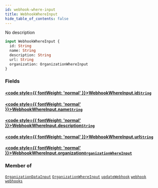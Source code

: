 ```yaml
---
id: webhook-where-input
title: WebhookWhereInput
hide_table_of_contents: false
---
```








No description

```graphql
input WebhookWhereInput {
  id: String
  name: String
  description: String
  url: String
  organization: OrganizationWhereInput
}
```


### Fields

#### [<code style={{ fontWeight: 'normal' }}>WebhookWhereInput.<b>id</b></code>](#)<Bullet />[`String`](/docs/api/scalars/string) <Badge class="secondary" text="scalar"/>
> 
> 

#### [<code style={{ fontWeight: 'normal' }}>WebhookWhereInput.<b>name</b></code>](#)<Bullet />[`String`](/docs/api/scalars/string) <Badge class="secondary" text="scalar"/>
> 
> 

#### [<code style={{ fontWeight: 'normal' }}>WebhookWhereInput.<b>description</b></code>](#)<Bullet />[`String`](/docs/api/scalars/string) <Badge class="secondary" text="scalar"/>
> 
> 

#### [<code style={{ fontWeight: 'normal' }}>WebhookWhereInput.<b>url</b></code>](#)<Bullet />[`String`](/docs/api/scalars/string) <Badge class="secondary" text="scalar"/>
> 
> 

#### [<code style={{ fontWeight: 'normal' }}>WebhookWhereInput.<b>organization</b></code>](#)<Bullet />[`OrganizationWhereInput`](/docs/api/inputs/organization-where-input) <Badge class="secondary" text="input"/>
> 
> 



### Member of

[`OrganizationDataInput`](/docs/api/inputs/organization-data-input)  <Badge class="secondary" text="input"/><Bullet />[`OrganizationWhereInput`](/docs/api/inputs/organization-where-input)  <Badge class="secondary" text="input"/><Bullet />[`updateWebhook`](/docs/api/mutations/update-webhook)  <Badge class="secondary" text="mutation"/><Bullet />[`webhook`](/docs/api/queries/webhook)  <Badge class="secondary" text="query"/><Bullet />[`webhooks`](/docs/api/queries/webhooks)  <Badge class="secondary" text="query"/>



